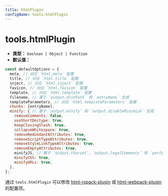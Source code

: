 ```yaml
---
title: htmlPlugin
configName: tools.htmlPlugin
---
```


# tools.htmlPlugin

- **类型：** `boolean | Object | Function`
- **默认值：**

```js
const defaultOptions = {
  meta, // 对应 `html.meta` 配置
  title, // 对应 `html.title` 配置
  inject, // 对应 `html.inject` 配置
  favicon, // 对应 `html.favicon` 配置
  template, // 对应 `html.template` 配置
  filename, // 基于 `output.distPath` 和 `entryName` 生成
  templateParameters, // 对应 `html.templateParameters` 配置
  chunks: [entryName],
  minify: { // 基于 `output.minify` 和 `output.disableMinimize` 生成
    removeComments: false,
    useShortDoctype: true,
    keepClosingSlash: true,
    collapseWhitespace: true,
    removeRedundantAttributes: true,
    removeScriptTypeAttributes: true,
    removeStyleLinkTypeAttributes: true,
    removeEmptyAttributes: true,
    minifyJS, // 基于 `output.charset`、`output.legalComments` 和 `performance.removeConsole` 生成
    minifyCSS: true,
    minifyURLs: true,
  },
};
```

通过 `tools.htmlPlugin` 可以修改 [html-rspack-plugin](https://github.com/rspack-contrib/html-rspack-plugin) 或 [html-webpack-plugin](https://github.com/jantimon/html-webpack-plugin) 的配置项。


<RsbuildConfig configName="tools.htmlPlugin" />
